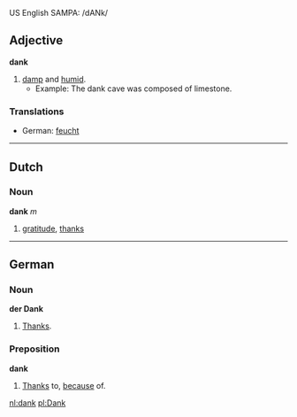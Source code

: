 US English SAMPA: /dANk/

==Adjective==
'''dank'''

#[[damp]] and [[humid]].
#*Example: The dank cave was composed of limestone.

===Translations===

*German: [[feucht]]

----

==Dutch==

===Noun===
'''dank''' ''m''

#[[gratitude]], [[thanks]]

----

==German==

===Noun===
'''der Dank'''

#[[Thanks]].

===Preposition===
'''dank'''

#[[Thanks]] to, [[because]] of.

[[nl:dank]]
[[pl:Dank]]